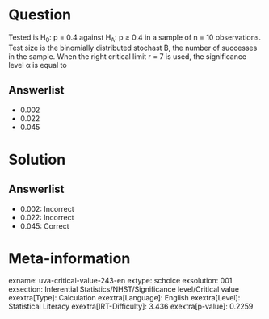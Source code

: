 Question
========

Tested is H~0~: p = 0.4 against H~A~: p ≥ 0.4 in a sample of n = 10 observations. Test size is the binomially distributed stochast B, the number of successes in the sample. When the right critical limit r = 7 is used, the significance level α is equal to

Answerlist
----------

* 0.002
* 0.022
* 0.045

Solution
========

Answerlist
----------

* 0.002: Incorrect
* 0.022: Incorrect
* 0.045: Correct

Meta-information
================
exname: uva-critical-value-243-en
extype: schoice
exsolution: 001
exsection: Inferential Statistics/NHST/Significance level/Critical value
exextra[Type]: Calculation
exextra[Language]: English
exextra[Level]: Statistical Literacy
exextra[IRT-Difficulty]: 3.436
exextra[p-value]: 0.2259
